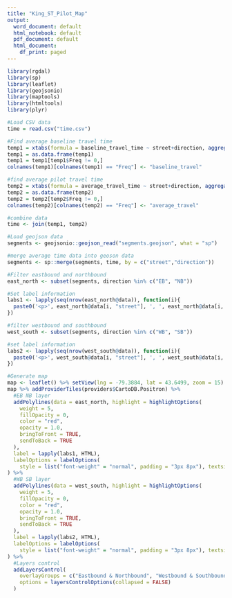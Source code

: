 ```yaml
---
title: "King_ST_Pilot_Map"
output:
  word_document: default
  html_notebook: default
  pdf_document: default
  html_document:
    df_print: paged
---
```


```r
library(rgdal)
library(sp)
library(leaflet)
library(geojsonio)
library(maptools)
library(htmltools)
library(plyr)
```

```r
#Load CSV data
time = read.csv("time.csv")

#Find average baseline travel time
temp1 = xtabs(formula = baseline_travel_time ~ street+direction, aggregate(baseline_travel_time~street+direction, time, mean))
temp1 = as.data.frame(temp1)
temp1 = temp1[temp1$Freq != 0,]
colnames(temp1)[colnames(temp1) == "Freq"] <- "baseline_travel"

#find average pilot travel time
temp2 = xtabs(formula = average_travel_time ~ street+direction, aggregate(average_travel_time~street+direction, time, mean))
temp2 = as.data.frame(temp2)
temp2 = temp2[temp2$Freq != 0,]
colnames(temp2)[colnames(temp2) == "Freq"] <- "average_travel"

#combine data
time <- join(temp1, temp2)

#Load geojson data
segments <- geojsonio::geojson_read("segments.geojson", what = "sp")

#merge average time data into geoson data
segments <- sp::merge(segments, time, by = c("street","direction"))
```

```r
#Filter eastbound and northbound 
east_north <- subset(segments, direction %in% c("EB", "NB"))

#Set label information
labs1 <- lapply(seq(nrow(east_north@data)), function(i){
  paste0('<p>', east_north@data[i, "street"], ', ', east_north@data[i, "direction"], '<p></p>', 'Baseline Average: ', round(east_north@data[i, "baseline_travel"],2), ' mins','<p></p>', 'Pilot Average: ', round(east_north@data[i, "average_travel"],2), ' mins', '</p>')
})

#filter westbound and southbound
west_south <- subset(segments, direction %in% c("WB", "SB"))

#set label information
labs2 <- lapply(seq(nrow(west_south@data)), function(i){
  paste0('<p>', west_south@data[i, "street"], ', ', west_south@data[i, "direction"], '<p></p>', 'Baseline Average: ', round(west_south@data[i, "baseline_travel"],2), ' mins','<p></p>', 'Pilot Average: ', round(west_south@data[i, "average_travel"],2), ' mins', '</p>')
})

#Generate map
map <- leaflet() %>% setView(lng = -79.3884, lat = 43.6499, zoom = 15)
map %>% addProviderTiles(providers$CartoDB.Positron) %>% 
  #EB NB layer
  addPolylines(data = east_north, highlight = highlightOptions(
    weight = 5,
    fillOpacity = 0,
    color = "red",
    opacity = 1.0,
    bringToFront = TRUE,
    sendToBack = TRUE
  ),
  label = lapply(labs1, HTML),
  labelOptions = labelOptions(
    style = list("font-weight" = "normal", padding = "3px 8px"), textsize = "15px", direction = "auto"), group = 'Eastbound & Northbound'
) %>%
  #WB SB layer
  addPolylines(data = west_south, highlight = highlightOptions(
    weight = 5,
    fillOpacity = 0,
    color = "red",
    opacity = 1.0,
    bringToFront = TRUE,
    sendToBack = TRUE
  ),
  label = lapply(labs2, HTML),
  labelOptions = labelOptions(
    style = list("font-weight" = "normal", padding = "3px 8px"), textsize = "15px", direction = "auto"), group = 'Westbound & Southbound'
) %>%
  #Layers control
  addLayersControl(
    overlayGroups = c("Eastbound & Northbound", "Westbound & Southbound"),
    options = layersControlOptions(collapsed = FALSE)
  )
```
